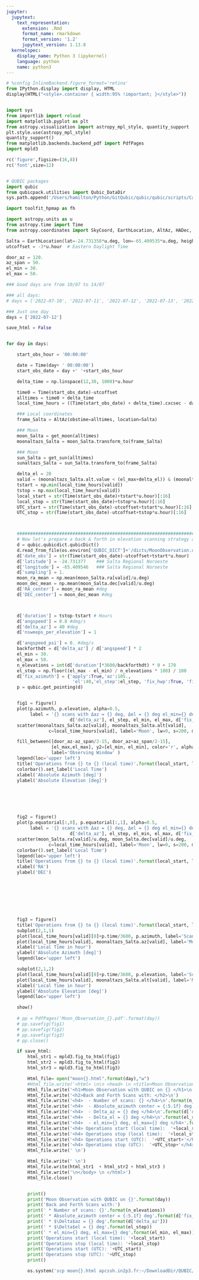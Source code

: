 ```yaml
---
jupyter:
  jupytext:
    text_representation:
      extension: .Rmd
      format_name: rmarkdown
      format_version: '1.2'
      jupytext_version: 1.13.8
  kernelspec:
    display_name: Python 3 (ipykernel)
    language: python
    name: python3
---
```


```python
# %config InlineBackend.figure_format='retina'
from IPython.display import display, HTML
display(HTML("<style>.container { width:95% !important; }</style>"))


import sys
from importlib import reload
import matplotlib.pyplot as plt
from astropy.visualization import astropy_mpl_style, quantity_support
plt.style.use(astropy_mpl_style)
quantity_support()
from matplotlib.backends.backend_pdf import PdfPages
import mpld3

rc('figure',figsize=(16,8))
rc('font',size=12)


# QUBIC packages
import qubic
from qubicpack.utilities import Qubic_DataDir
sys.path.append('/Users/hamilton/Python/GitQubic/qubic/qubic/scripts/Calibration/Point_source_reconstruction/')

import toolfit_hpmap as fh

import astropy.units as u
from astropy.time import Time
from astropy.coordinates import SkyCoord, EarthLocation, AltAz, HADec, BaseRADecFrame, get_moon, get_sun

Salta = EarthLocation(lat=-24.731358*u.deg, lon=-65.409535*u.deg, height=1152*u.m)
utcoffset = -3*u.hour  # Eastern Daylight Time

door_az = 120.
az_span = 50.
el_min = 30.
el_max = 50.

```

```python
### Good days are from 10/07 to 14/07
```

```python
### all days:
# days = ['2022-07-10', '2022-07-11', '2022-07-12', '2022-07-13', '2022-07-14'] 

### Just one day
days = ['2022-07-12']

save_html = False


for day in days:

    start_obs_hour = '00:00:00'

    date = Time(day+ ' 00:00:00')
    start_obs_date = day +' '+start_obs_hour

    delta_time = np.linspace(12,30, 1000)*u.hour

    time0 = Time(start_obs_date)-utcoffset
    alltimes = time0 + delta_time
    local_time_hours = ((Time(start_obs_date) + delta_time).cxcsec - date.cxcsec)/3600

    ### Local coordinates
    frame_Salta = AltAz(obstime=alltimes, location=Salta)

    ### Moon
    moon_Salta = get_moon(alltimes)
    moonaltazs_Salta = moon_Salta.transform_to(frame_Salta)  

    ### Moon
    sun_Salta = get_sun(alltimes)
    sunaltazs_Salta = sun_Salta.transform_to(frame_Salta)  

    delta_el = 20
    valid = (moonaltazs_Salta.alt.value < (el_max+delta_el)) & (moonaltazs_Salta.alt.value > (el_min-delta_el)) & (moonaltazs_Salta.az.value > 80) & (moonaltazs_Salta.az.value < 145)
    tstart = np.min(local_time_hours[valid])
    tstop = np.max(local_time_hours[valid])
    local_start = str(Time(start_obs_date)+tstart*u.hour)[:16]
    local_stop = str(Time(start_obs_date)+tstop*u.hour)[:16]
    UTC_start = str(Time(start_obs_date)-utcoffset+tstart*u.hour)[:16]
    UTC_stop = str(Time(start_obs_date)-utcoffset+tstop*u.hour)[:16]



    #####################################################################################################################
    # Now let's prepare a back & forth in elevation scanning strategy as provided in qubic_soft
    d = qubic.qubicdict.qubicDict()
    d.read_from_file(os.environ['QUBIC_DICT']+'/dicts/MoonObservation.dict')
    d['date_obs'] = str(Time(start_obs_date)-utcoffset+tstart*u.hour)
    d['latitude'] = -24.731377    ### Salta Regional Noroeste
    d['longitude'] = -65.409546   ### Salta Regional Noroeste
    d['sampling'] = 1.
    moon_ra_mean = np.mean(moon_Salta.ra[valid]/u.deg)
    moon_dec_mean = np.mean(moon_Salta.dec[valid]/u.deg)
    d['RA_center'] = moon_ra_mean #deg
    d['DEC_center'] = moon_dec_mean #deg



    d['duration'] = tstop-tstart # Hours
    d['angspeed'] = 0.8 #deg/s
    d['delta_az'] = 40 #deg
    d['nsweeps_per_elevation'] = 1

    d['angspeed_psi'] = 0. #deg/s
    backforthdt = d['delta_az'] / d['angspeed'] * 2
    el_min = 30.
    el_max = 50.
    n_elevations = int(d['duration']*3600/backforthdt) * 0 + 170
    el_step = np.floor((el_max - el_min) / n_elevations * 100) / 100
    d['fix_azimuth'] = {'apply':True,'az':105.,
                         'el':40,'el_step':el_step, 'fix_hwp':True, 'fix_pitch':True}
    p = qubic.get_pointing(d)


    fig1 = figure()
    plot(p.azimuth, p.elevation, alpha=0.5, 
         label = '{} scans with Δaz = {} deg, Δel = {} deg el_min={} deg, el_max={} deg, az_center={:5.1f} deg'.format(n_elevations, 
                        d['delta_az'], el_step, el_min, el_max, d['fix_azimuth']['az']))
    scatter(moonaltazs_Salta.az[valid], moonaltazs_Salta.alt[valid],
                c=local_time_hours[valid], label='Moon', lw=0, s=200, marker='o', cmap='jet')

    fill_between([door_az-az_span/2-15, door_az+az_span/2-15], 
                 [el_max,el_max], y2=[el_min, el_min], color='r', alpha=0.5, 
                 label='Observing Window' )
    legend(loc='upper left')
    title('Operations from {} to {} (local time)'.format(local_start, local_stop))
    colorbar().set_label('Local Time')
    xlabel('Absolute Azimuth [deg]')
    ylabel('Absolute Elevation [deg]')






    fig2 = figure()
    plot(p.equatorial[:,0], p.equatorial[:,1], alpha=0.5, 
         label = '{} scans with Δaz = {} deg, Δel = {} deg el_min={} deg, el_max={} deg, az_center={:5.1f} deg'.format(n_elevations, 
                        d['delta_az'], el_step, el_min, el_max, d['fix_azimuth']['az']))
    scatter(moon_Salta.ra[valid]/u.deg, moon_Salta.dec[valid]/u.deg,
                c=local_time_hours[valid], label='Moon', lw=0, s=200, marker='o', cmap='jet')
    colorbar().set_label('Local Time')
    legend(loc='upper left')
    title('Operations from {} to {} (local time)'.format(local_start, local_stop))
    xlabel('RA')
    ylabel('DEC')








    fig3 = figure()
    title('Operations from {} to {} (local time)'.format(local_start, local_stop))
    subplot(2,1,1)
    plot(local_time_hours[valid][0]+p.time/3600, p.azimuth, label='Scanning')
    plot(local_time_hours[valid], moonaltazs_Salta.az[valid], label='Moon')
    xlabel('Local Time in hour')
    ylabel('Absolute Azimuth [deg]')
    legend(loc='upper left')

    subplot(2,1,2)
    plot(local_time_hours[valid][0]+p.time/3600, p.elevation, label='Scanning')
    plot(local_time_hours[valid], moonaltazs_Salta.alt[valid], label='Moon')
    xlabel('Local Time in hour')
    ylabel('Absolute Elevation [deg]')
    legend(loc='upper left')

    show()
    
    # pp = PdfPages('Moon_Observation_{}.pdf'.format(day))
    # pp.savefig(fig1)
    # pp.savefig(fig2)
    # pp.savefig(fig3)
    # pp.close()

    if save_html:
        html_str1 = mpld3.fig_to_html(fig1)
        html_str2 = mpld3.fig_to_html(fig2)
        html_str3 = mpld3.fig_to_html(fig3)

        Html_file= open("moon{}.html".format(day),"w")
        #Html_file.write('<html> \n\n <head> \n <title>Moon Observation : {} </title>  \n </head>\n\n\n'.format(day))
        Html_file.write('<h1>Moon Observation with QUBIC on {} </h1>\n'.format(day))
        Html_file.write('<h2>Back and Forth Scans with: </h2>\n')
        Html_file.write('<h4>  - Number of scans: {} </h4>\n'.format(n_elevations))
        Html_file.write('<h4>  - Absolute_azimuth center = {:5.1f} deg </h4>\n'.format(d['fix_azimuth']['az']))
        Html_file.write('<h4>  - Delta_az = {} deg </h4>\n'.format(d['delta_az']))
        Html_file.write('<h4>  - Delta_el = {} deg </h4>\n'.format(el_step))
        Html_file.write('<h4>  - el_min={} deg, el_max={} deg </h4>'.format(el_min, el_max))
        Html_file.write('<h4> Operations start (local time):  '+local_start+'</h4>\n')
        Html_file.write('<h4> Operations stop (local time):  '+local_stop+'</h4>\n')
        Html_file.write('<h4> Operations start (UTC):  '+UTC_start+'</h4>\n')
        Html_file.write('<h4> Operations stop (UTC):  '+UTC_stop+'</h4>\n')
        Html_file.write(' \n')

        Html_file.write(' \n')
        Html_file.write(html_str1  + html_str2 + html_str3 )
        Html_file.write('\n</body> \n </html>')
        Html_file.close()


        print()
        print('Moon Observation with QUBIC on {}'.format(day))
        print('Back and Forth Scans with:')
        print(' * Number of scans: {}'.format(n_elevations))
        print(' * Absolute_azimuth center = {:5.1f} deg'.format(d['fix_azimuth']['az']))
        print(' * $\Delta$az = {} deg'.format(d['delta_az']))
        print(' * $\Delta$el = {} deg'.format(el_step))
        print(' * el_min={} deg, el_max={} deg'.format(el_min, el_max))
        print('Operations start (local time): '+local_start)
        print('Operations stop (local time): '+local_stop)
        print('Operations start (UTC): '+UTC_start)
        print('Operations stop (UTC): '+UTC_stop)
        print()

        os.system('scp moon{}.html apcssh.in2p3.fr:~/DownloadDir/QUBIC/MoonObservations/'.format(day))


```

```python

```
